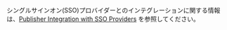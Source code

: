 シングルサインオン(SSO)プロバイダーとのインテグレーションに関する情報は、[Publisher Integration with SSO Providers](/docs/ref-info/ref-integration-sso-providers.md) を参照してください。